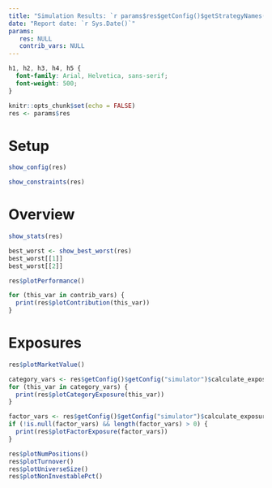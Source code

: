 ```yaml
---
title: "Simulation Results: `r params$res$getConfig()$getStrategyNames()`"
date: "Report date: `r Sys.Date()`"
params:
   res: NULL
   contrib_vars: NULL
---
```


```css
h1, h2, h3, h4, h5 {
  font-family: Arial, Helvetica, sans-serif;
  font-weight: 500;
}
```

```r
knitr::opts_chunk$set(echo = FALSE)
res <- params$res
```

# Setup

```r
show_config(res)
```

```r
show_constraints(res)
```

# Overview

```r
show_stats(res)
```

```r
best_worst <- show_best_worst(res)
best_worst[[1]]
best_worst[[2]]
```


```r
res$plotPerformance()

for (this_var in contrib_vars) {
  print(res$plotContribution(this_var))
}
```


# Exposures

```r
res$plotMarketValue()

category_vars <- res$getConfig()$getConfig("simulator")$calculate_exposures$category_vars
for (this_var in category_vars) {
  print(res$plotCategoryExposure(this_var))
}

factor_vars <- res$getConfig()$getConfig("simulator")$calculate_exposures$factor_vars
if (!is.null(factor_vars) && length(factor_vars) > 0) {
  print(res$plotFactorExposure(factor_vars))
}

res$plotNumPositions()
res$plotTurnover()
res$plotUniverseSize()
res$plotNonInvestablePct()
```
